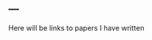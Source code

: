 ---
---
<link rel="stylesheet" href="styles.css" type="text/css">
Here will be links to papers I have written